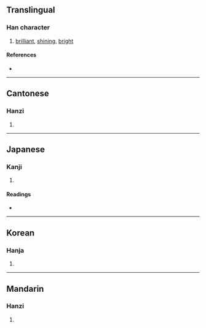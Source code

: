 {{character info/new}}
==Translingual==

===Han character===
{{Han char|rn=86|rad=火|as=04|sn=8|four=92821|canj=FHML|ids=⿰火斤}}

# [[brilliant]], [[shining]], [[bright]]

====References====
* {{Han ref|kx=0667.230|dkj=18921|dj=1077.020|hdz=32192.070|uh=7098|ud=28824|bh=CD51|bd=52561}}

----

==Cantonese==

===Hanzi===
{{yue-hanzi|jyut=|y=yan1}}

# {{defn|lang=yue|sort=火04}}

----

==Japanese==

===Kanji===
{{ja-kanji|grade=|rs=火04}}

# {{defn|lang=ja|sort=火04}}

====Readings====
* {{ja-readings|on=[[きん]] (kin), [[こん]] (kon)|kun=[[あぶる]] (aburu)}}

----

==Korean==

===Hanja===
{{ko-hanja|hangeul=흔|eumhun=|rv=heun|mr=hŭn|y=hun}}

# {{defn|lang=ko|sort=火04}}

----

==Mandarin==

===Hanzi===
{{cmn-hanzi|pin=[[xīn]] ([[xin1]])|wg=hsin<sup>1</sup>}}

# {{defn|lang=cmn|sort=火04}}